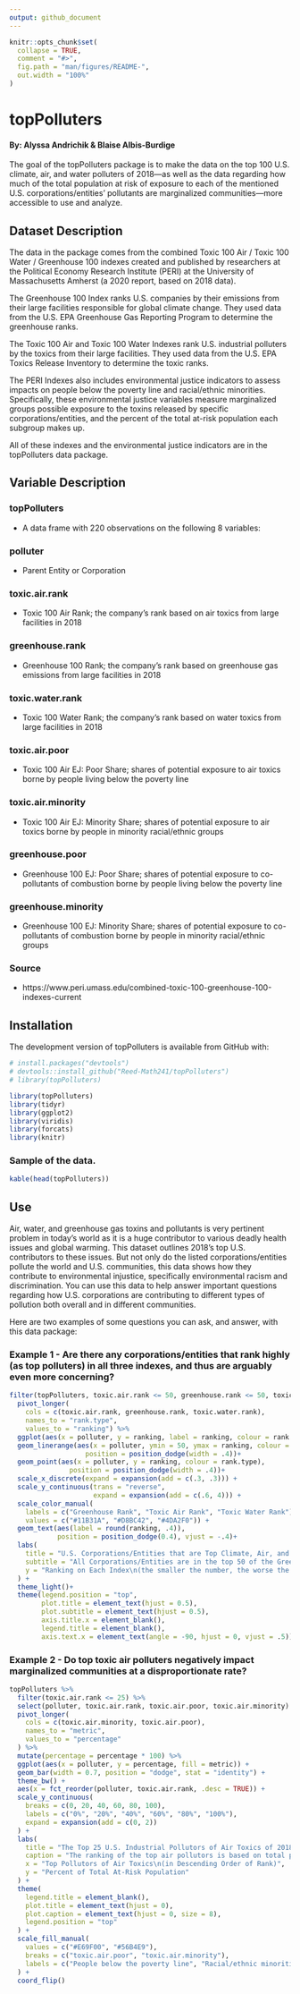 ```yaml
---
output: github_document
---
```


<!-- README.md is generated from README.Rmd. Please edit that file -->

<!-- You'll still need to render `README.Rmd` regularly, to keep `README.md` up-to-date. `devtools::build_readme()` is handy for this.  -->

```r
knitr::opts_chunk$set(
  collapse = TRUE,
  comment = "#>",
  fig.path = "man/figures/README-",
  out.width = "100%"
)
```

# topPolluters
#### By: Alyssa Andrichik & Blaise Albis-Burdige
<!-- badges: start -->
<!-- badges: end -->
The goal of the topPolluters package is to make the data on the top 100 U.S. climate, air, and water polluters of 2018—as well as the data regarding how much of the total population at risk of exposure to each of the mentioned U.S. corporations/entities' pollutants are marginalized communities—more accessible to use and analyze.

## Dataset Description
The data in the package comes from the combined Toxic 100 Air / Toxic 100 Water / Greenhouse 100 indexes created and published by researchers at the Political Economy Research Institute (PERI) at the University of Massachusetts Amherst (a 2020 report, based on 2018 data). 

The Greenhouse 100 Index ranks U.S. companies by their emissions from their large facilities responsible for global climate change. They used data from the U.S. EPA Greenhouse Gas Reporting Program to determine the greenhouse ranks.

The Toxic 100 Air and Toxic 100 Water Indexes rank U.S. industrial polluters by the toxics from their large facilities. They used data from the U.S. EPA Toxics Release Inventory to determine the toxic ranks. 

The PERI Indexes also includes environmental justice indicators to assess impacts on people below the poverty line and racial/ethnic minorities. Specifically, these environmental justice variables measure marginalized groups possible exposure to the toxins released by specific corporations/entities, and the percent of the total at-risk population each subgroup makes up.

All of these indexes and the environmental justice indicators are in the topPolluters data package.

## Variable Description

### topPolluters
- A data frame with 220 observations on the following 8 variables:

### polluter
- Parent Entity or Corporation

### toxic.air.rank
- Toxic 100 Air Rank; the company's rank based on air toxics from large facilities in 2018

### greenhouse.rank
- Greenhouse 100 Rank; the company's rank based on greenhouse gas emissions from large facilities in 2018

### toxic.water.rank
- Toxic 100 Water Rank; the company's rank based on water toxics from large facilities in 2018

### toxic.air.poor
- Toxic 100 Air EJ: Poor Share; shares of potential exposure to air toxics borne by people living below the poverty line

### toxic.air.minority
- Toxic 100 Air EJ: Minority Share; shares of potential exposure to air toxics borne by people in minority racial/ethnic groups

### greenhouse.poor
- Greenhouse 100 EJ: Poor Share; shares of potential exposure to co-pollutants of combustion borne by people living below the poverty line

### greenhouse.minority
- Greenhouse 100 EJ: Minority Share; shares of potential exposure to co-pollutants of combustion borne by people in minority racial/ethnic groups

### Source
- https://www.peri.umass.edu/combined-toxic-100-greenhouse-100-indexes-current

## Installation
The development version of topPolluters is available from GitHub with:
``` r
# install.packages("devtools")
# devtools::install_github("Reed-Math241/topPolluters")
# library(topPolluters)
```
```r
library(topPolluters)
library(tidyr)
library(ggplot2)
library(viridis)
library(forcats)
library(knitr)
```
### Sample of the data.
```r
kable(head(topPolluters))
```

## Use
Air, water, and greenhouse gas toxins and pollutants is very pertinent problem in today's world as it is a huge contributor to various deadly health issues and global warming. This dataset outlines 2018's top U.S. contributors to these issues. But not only do the listed corporations/entities pollute the world and U.S. communities, this data shows how they contribute to environmental injustice, specifically environmental racism and discrimination. You can use this data to help answer important questions regarding how U.S. corporations are contributing to different types of pollution both overall and in different communities. 

Here are two examples of some questions you can ask, and answer, with this data package:

### Example 1 - Are there any corporations/entities that rank highly (as top polluters) in all three indexes, and thus are arguably even more concerning?
```r
filter(topPolluters, toxic.air.rank <= 50, greenhouse.rank <= 50, toxic.water.rank <= 50) %>%
  pivot_longer(
    cols = c(toxic.air.rank, greenhouse.rank, toxic.water.rank),
    names_to = "rank.type",
    values_to = "ranking") %>%
  ggplot(aes(x = polluter, y = ranking, label = ranking, colour = rank.type)) +
  geom_linerange(aes(x = polluter, ymin = 50, ymax = ranking, colour = rank.type), 
                   position = position_dodge(width = .4))+
  geom_point(aes(x = polluter, y = ranking, colour = rank.type),
               position = position_dodge(width = .4))+
  scale_x_discrete(expand = expansion(add = c(.3, .3))) +
  scale_y_continuous(trans = "reverse",
                     expand = expansion(add = c(.6, 4))) +
  scale_color_manual(
    labels = c("Greenhouse Rank", "Toxic Air Rank", "Toxic Water Rank"),
    values = c("#11B31A", "#D8BC42", "#4DA2F0")) +
  geom_text(aes(label = round(ranking, .4)), 
            position = position_dodge(0.4), vjust = -.4)+
  labs( 
    title = "U.S. Corporations/Entities that are Top Climate, Air, and Water Polluters",
    subtitle = "All Corporations/Entities are in the top 50 of the Greenhouse 100 Index,\nToxic 100 Air Polluters Index, and Toxic 100 Water Polluters Index",
    y = "Ranking on Each Index\n(the smaller the number, the worse the polluter)"
  ) +
  theme_light()+
  theme(legend.position = "top",
        plot.title = element_text(hjust = 0.5),
        plot.subtitle = element_text(hjust = 0.5),
        axis.title.x = element_blank(),
        legend.title = element_blank(),
        axis.text.x = element_text(angle = -90, hjust = 0, vjust = .5)) 
```

### Example 2 - Do top toxic air polluters negatively impact marginalized communities at a disproportionate rate?
```r
topPolluters %>%
  filter(toxic.air.rank <= 25) %>%
  select(polluter, toxic.air.rank, toxic.air.poor, toxic.air.minority) %>%
  pivot_longer(
    cols = c(toxic.air.minority, toxic.air.poor),
    names_to = "metric",
    values_to = "percentage"
  ) %>%
  mutate(percentage = percentage * 100) %>%
  ggplot(aes(x = polluter, y = percentage, fill = metric)) +
  geom_bar(width = 0.7, position = "dodge", stat = "identity") +
  theme_bw() +
  aes(x = fct_reorder(polluter, toxic.air.rank, .desc = TRUE)) +
  scale_y_continuous(
    breaks = c(0, 20, 40, 60, 80, 100),
    labels = c("0%", "20%", "40%", "60%", "80%", "100%"),
    expand = expansion(add = c(0, 2))
  ) +
  labs(
    title = "The Top 25 U.S. Industrial Pollutors of Air Toxics of 2018\nand the Resulting Exposure to Low-Income People and\nRacial/Ethnic Minorities",
    caption = "The ranking of the top air pollutors is based on total potential chronic human health risk from their facilities.\nThe percentages are in regards to the makeup of the at-risk populations (which are typically those nearest\nto the toxic facilities), but spefically how much of the at risk population is below the poverty line or is a\nracial/ethnic minority.",
    x = "Top Pollutors of Air Toxics\n(in Descending Order of Rank)",
    y = "Percent of Total At-Risk Population"
  ) +
  theme(
    legend.title = element_blank(),
    plot.title = element_text(hjust = 0),
    plot.caption = element_text(hjust = 0, size = 8),
    legend.position = "top"
  ) +
  scale_fill_manual(
    values = c("#E69F00", "#56B4E9"),
    breaks = c("toxic.air.poor", "toxic.air.minority"),
    labels = c("People below the poverty line", "Racial/ethnic minorities")
  ) +
  coord_flip()
```
